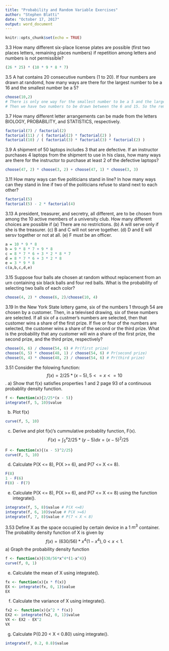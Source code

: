 ```yaml
---
title: "Probability and Random Variable Exercises"
author: "Stephen Blatti"
date: "October 17, 2017"
output: word_document
---
```


```r
knitr::opts_chunk$set(echo = TRUE)
```

3.3	How many different six-place license plates are possible (first two places letters, remaining places numbers) if repetition among letters and numbers is not permissible?
```r
(26 * 25) * (10 * 9 * 8 * 7)
```

3.5	A hat contains 20 consecutive numbers (1 to 20). If four numbers are drawn at randomd, how many ways are there for the largest number to be a 16 and the smallest number be a 5?
```r
choose(10,2)
# There is only one way for the smallest number to be a 5 and the largest number to be a 16.
# Then we have two numbers to be drawn between the 6 and 15. So the remaining two numbers can be selected by choose(10,2)
```
3.7 How many different letter arrangements can be made from the letters BIOLOGY, PROBABILITY, and STATISTICS, respectively.
```r
factorial(7) / factorial(2)
factorial(11) / ( factorial(2) * factorial(2) )
factorial(10) / ( factorial(3) * factorial(3) * factorial(2) )
```

3.9 A shipment of 50 laptops includes 3 that are defective. If an instructor purchases 4 laptops from the shipment to use in his class, how many ways are there for the instructor to purchase at least 2 of the defective laptops?
```r
choose(47, 2) * choose(3, 2) + choose(47, 1) * choose(3, 3)
```
3.11 How many ways can five politicians stand in line? In how many ways can they stand in line if two of the politicians refuse to stand next to each other?
```r
factorial(5)
factorial(5) - 2 * factorial(4)
```
3.13 A president, treasurer, and secretry, all different, are to be chosen from among the 10 active members of a university club. How many different choices are possible if 
(a) There are no restrictions.
(b) A will serve only if she is the treasurer. 
(c) B and C will not serve together.
(d)	D and E will sersv together or not at all.
(e)	F must be an officer.
```r
a = 10 * 9 * 8
b = 9 * 8 * 7 + 9 * 8
c = 8 * 7 * 6 + 3 * 2 * 8 * 7
d = 8 * 7 * 6 + 3 * 2 * 8
e = 3 * 9 * 8
c(a,b,c,d,e)

```
3.15 Suppose four balls ate chosen at random without replacement from an urn containing six black balls and four red balls. What is the probability of selecting two balls of each color?
```r
choose(4, 2) * choose(6, 2)/choose(10, 4)
```

3.19 In the New York State lottery game, six of the numbers 1 through 54 are chosen by a customer. Then, in a televised drawing, six of these numbers are selected. If all six of a custmer's numbers are selected, then that customer wins a share of the first prize. If five or four of the numbers are selected, the customer wins a share of the second or the third prize. What is the probability that any customer will win a share of the first prize, the second prize, and the third prize, respectively?
```r
choose(6, 6) / choose(54, 6) # Pr(first prize)
choose(6, 5) * choose(48, 1) / choose(54, 6) # Pr(second prize)
choose(6, 4) * choose(48, 2) / choose(54, 6) # Pr(third prize)
```
3.51 Consider the folowing function: $$f(x) = 2/25 * (x-5), 5 <= x <= 10$$. 
a) Show that f(x) satisfies properties 1 and 2 page 93 of a continuous probablity density function.
```r
f <- function(x){2/25*(x - 5)} 
integrate(f, 5, 10)$value
```
b) Plot f(x)
```r
curve(f, 5, 10)
```

c) Derive and plot f(x)'s cummulative probablity function, F(x).
$$F(x) = \int_{5}^{x} 2/25*(y-5) dx=(x-5)^2/25$$
```r
F <- function(x){(x - 5)^2/25} 
curve(F, 5, 10)
```

d) Calculate P(X <= 8), P(X >= 6), and P(7 <= X <= 8).
```r
F(8)
1 - F(6)
F(8) - F(7)
```
e) Calculate P(X <= 8), P(X >= 6), and P(7 <= X <= 8) using the function integrate().
```r
integrate(f, 5, 8)$value # P(X <=8)
integrate(f, 6, 10)$value # P(X >=6)
integrate(f, 7, 8)$value # P(7 < X < 8)
```

3.53 Define X as the space occupied by certain device in a 1 $m^3$ container. The probablity density function of X is given by $$f(x) = (630/56)*x^4(1-x^4),0<x<1.$$
a) Graph the probability density function
```r
f <- function(x){630/56*x^4*(1-x^4)} 
curve(f, 0, 1)
```

e) Calculate the mean of X using integrate().
```r
fx <- function(x){x * f(x)}
EX <- integrate(fx, 0, 1)$value
EX
```
f) Calculate the variance of X using integrate().
```r
fx2 <- function(x){x^2 * f(x)} 
EX2 <- integrate(fx2, 0, 1)$value
VX <- EX2 - EX^2
VX
```
g) Calculate P(0.20 < X < 0.80) using integrate().

```r
integrate(f, 0.2, 0.8)$value
```












